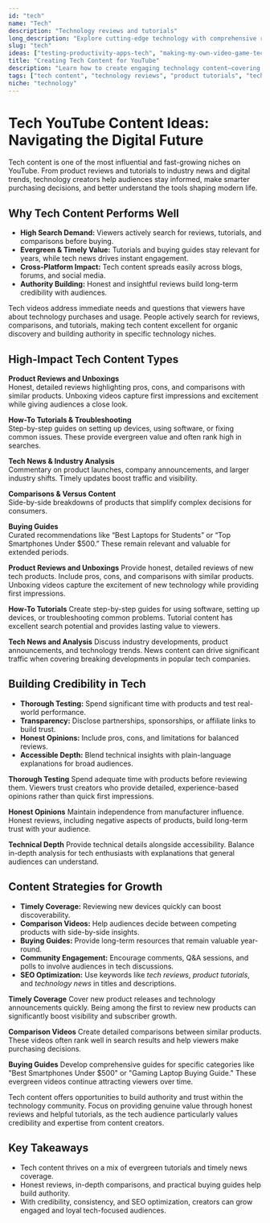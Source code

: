 ```yaml
---
id: "tech"
name: "Tech"
description: "Technology reviews and tutorials"
long_description: "Explore cutting-edge technology with comprehensive reviews, tutorials, and tech news commentary. Create informative content that helps viewers make informed decisions about technology purchases and usage."
slug: "tech"
ideas: ["testing-productivity-apps-tech", "making-my-own-video-game-tech", "creating-wearable-technology-tech", "building-a-robot-tech", "creating-a-virtual-reality-experience-tech"]
title: "Creating Tech Content for YouTube"
description: "Learn how to create engaging technology content—covering reviews, tutorials, product comparisons, and industry news to guide viewers in the digital age."
tags: ["tech content", "technology reviews", "product tutorials", "tech comparisons", "tech news", "digital trends"]
niche: "technology"
---
```


# Tech YouTube Content Ideas: Navigating the Digital Future

Tech content is one of the most influential and fast-growing niches on YouTube. From product reviews and tutorials to industry news and digital trends, technology creators help audiences stay informed, make smarter purchasing decisions, and better understand the tools shaping modern life.

## Why Tech Content Performs Well

- **High Search Demand:** Viewers actively search for reviews, tutorials, and comparisons before buying.  
- **Evergreen & Timely Value:** Tutorials and buying guides stay relevant for years, while tech news drives instant engagement.  
- **Cross-Platform Impact:** Tech content spreads easily across blogs, forums, and social media.  
- **Authority Building:** Honest and insightful reviews build long-term credibility with audiences.  

Tech videos address immediate needs and questions that viewers have about technology purchases and usage. People actively search for reviews, comparisons, and tutorials, making tech content excellent for organic discovery and building authority in specific technology niches.

## High-Impact Tech Content Types

**Product Reviews and Unboxings**  
Honest, detailed reviews highlighting pros, cons, and comparisons with similar products. Unboxing videos capture first impressions and excitement while giving audiences a close look.  

**How-To Tutorials & Troubleshooting**  
Step-by-step guides on setting up devices, using software, or fixing common issues. These provide evergreen value and often rank high in searches.  

**Tech News & Industry Analysis**  
Commentary on product launches, company announcements, and larger industry shifts. Timely updates boost traffic and visibility.  

**Comparisons & Versus Content**  
Side-by-side breakdowns of products that simplify complex decisions for consumers.  

**Buying Guides**  
Curated recommendations like “Best Laptops for Students” or “Top Smartphones Under $500.” These remain relevant and valuable for extended periods.  

**Product Reviews and Unboxings**
Provide honest, detailed reviews of new tech products. Include pros, cons, and comparisons with similar products. Unboxing videos capture the excitement of new technology while providing first impressions.

**How-To Tutorials**
Create step-by-step guides for using software, setting up devices, or troubleshooting common problems. Tutorial content has excellent search potential and provides lasting value to viewers.

**Tech News and Analysis**
Discuss industry developments, product announcements, and technology trends. News content can drive significant traffic when covering breaking developments in popular tech companies.

## Building Credibility in Tech

- **Thorough Testing:** Spend significant time with products and test real-world performance.  
- **Transparency:** Disclose partnerships, sponsorships, or affiliate links to build trust.  
- **Honest Opinions:** Include pros, cons, and limitations for balanced reviews.  
- **Accessible Depth:** Blend technical insights with plain-language explanations for broad audiences.  

**Thorough Testing**
Spend adequate time with products before reviewing them. Viewers trust creators who provide detailed, experience-based opinions rather than quick first impressions.

**Honest Opinions**
Maintain independence from manufacturer influence. Honest reviews, including negative aspects of products, build long-term trust with your audience.

**Technical Depth**
Provide technical details alongside accessibility. Balance in-depth analysis for tech enthusiasts with explanations that general audiences can understand.

## Content Strategies for Growth

- **Timely Coverage:** Reviewing new devices quickly can boost discoverability.  
- **Comparison Videos:** Help audiences decide between competing products with side-by-side insights.  
- **Buying Guides:** Provide long-term resources that remain valuable year-round.  
- **Community Engagement:** Encourage comments, Q&A sessions, and polls to involve audiences in tech discussions.  
- **SEO Optimization:** Use keywords like *tech reviews*, *product tutorials*, and *technology news* in titles and descriptions.  

**Timely Coverage**
Cover new product releases and technology announcements quickly. Being among the first to review new products can significantly boost visibility and subscriber growth.

**Comparison Videos**
Create detailed comparisons between similar products. These videos often rank well in search results and help viewers make purchasing decisions.

**Buying Guides**
Develop comprehensive guides for specific categories like "Best Smartphones Under $500" or "Gaming Laptop Buying Guide." These evergreen videos continue attracting viewers over time.

Tech content offers opportunities to build authority and trust within the technology community. Focus on providing genuine value through honest reviews and helpful tutorials, as the tech audience particularly values credibility and expertise from content creators.

## Key Takeaways

- Tech content thrives on a mix of evergreen tutorials and timely news coverage.  
- Honest reviews, in-depth comparisons, and practical buying guides help build authority.  
- With credibility, consistency, and SEO optimization, creators can grow engaged and loyal tech-focused audiences.  
